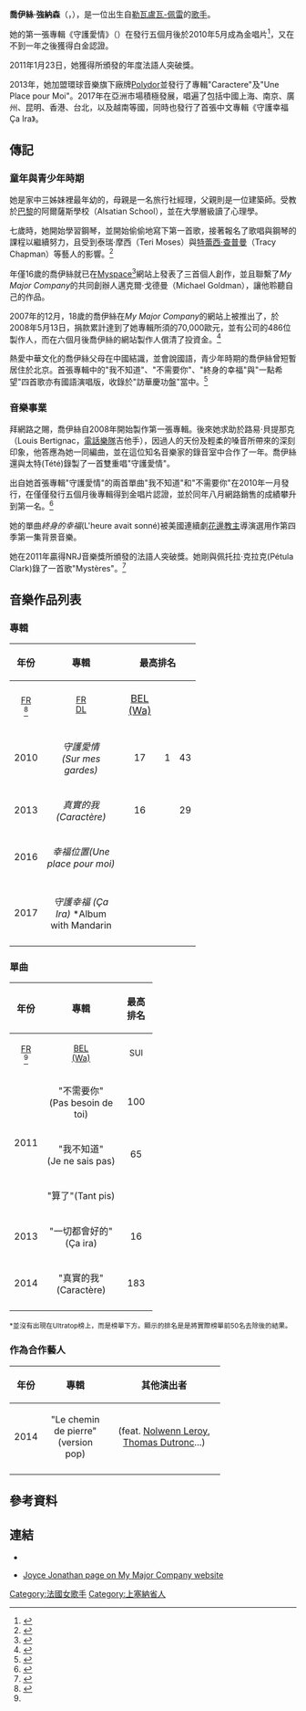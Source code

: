 {{noteTA
|1=zh-cn:若纳唐; zh-tw:強納森;
}}
{{Infobox musical artist
|image=Joyce Jonathan tournée OLA 08656.jpg|
|name =喬伊絲·強納森<br>(Joyce Jonathan)
|background = solo_singer
|birth_date = {{birth date and age|df=yes|1989|11|03}}
|death_date =
|origin = {{flag|France}} [[勒瓦盧瓦-佩雷|勒瓦盧瓦-佩雷]]
|instrument =
|genre = 法國[[流行樂|流行樂]], [[民俗音樂|民歌]]
|occupation = 歌手
|years_active = 2009–現今
|label = My Major Company, [[環球音樂|環球音樂]]
|associated_acts =
|website = 
|current_members =
|past_members =
}}

'''喬伊絲·強納森'''（{{lang-fr|'''Joyce Jonathan'''}}，{{bd|1989年|11月3日}}），是一位出生自[[勒瓦盧瓦佩雷|勒瓦盧瓦-佩雷]]的[[歌手|歌手]]。

她的第一張專輯《守護愛情》（{{Lang-fr|Sur mes gardes}}）在發行五個月後於2010年5月成為金唱片<ref>{{cite web |author=Musique |url=http://toutelaculture.com/2010/04/joyce-jonathan-deja-disque-d%E2%80%99or/ |title=Presentation of the gold record during her concert at the Cafe de la danse 22 April 2010 |publisher=Toutelaculture.com |date= |accessdate=2011-10-16 |archive-date=2012-04-25 |archive-url=https://web.archive.org/web/20120425070912/http://toutelaculture.com/2010/04/joyce-jonathan-deja-disque-d%E2%80%99or/ |dead-url=no }}</ref>，又在不到一年之後獲得白金認證。

2011年1月23日，她獲得{{Link-fr|NRJ音樂獎|NRJ Music Awards}}所頒發的年度法語人突破獎。

2013年，她加盟環球音樂旗下廠牌[[Polydor|Polydor]]並發行了專輯"Caractere"及"Une Place pour Moi"。2017年在亞洲市場積極發展，唱遍了包括中國上海、南京、廣州、昆明、香港、台北，以及越南等國，同時也發行了首張中文專輯《守護幸福 Ça Ira》。

==傳記==

===童年與青少年時期===
她是家中三姊妹裡最年幼的，母親是一名旅行社經理，父親則是一位建築師。受教於[[巴黎|巴黎]]的阿爾薩斯學校（Alsatian School），並在大學層級讀了心理學。

七歲時，她開始學習鋼琴，並開始偷偷地寫下第一首歌，接著報名了歌唱與鋼琴的課程以繼續努力，且受到泰瑞·摩西（Teri Moses）與[[特蕾西·查普曼|特蕾西·查普曼]]（Tracy Chapman）等藝人的影響。<ref>{{cite web |url=http://www.mymajorcompany.com/artistes/joycejonathan |title=According to the official biography of Joyce Jonathan (''Biographie'' et ''Références'') |publisher=Mymajorcompany.com |date= |accessdate=2011-10-16 |deadurl=yes |archiveurl=https://web.archive.org/web/20111011022457/http://www.mymajorcompany.com/artistes/joycejonathan/ |archivedate=2011-10-11 }}</ref>

年僅16歲的喬伊絲就已在[[Myspace|Myspace]]<ref>{{cite web |author=Fr |url=https://www.myspace.com/joycejonathan |title=Record date ("Member since") on the official MySpace Artist |publisher=Myspace.com |date= |accessdate=2011-10-16 |archive-date=2016-12-13 |archive-url=https://web.archive.org/web/20161213205740/https://myspace.com/joycejonathan |dead-url=no }}</ref>網站上發表了三首個人創作，並且聯繫了''My Major Company''的共同創辦人邁克爾·戈德曼（Michael Goldman），讓他聆聽自己的作品。

2007年的12月，18歲的喬伊絲在''My Major Company''的網站上被推出了，於2008年5月13日，捐款累計達到了她專輯所須的70,000歐元，並有公司的486位製作人，而在六個月後喬伊絲的網站製作人償清了投資金。<ref>{{cite web|url=http://www.partoch.com/artistes/JONATHAN+JOYCE?modif=oui |title=Biographie de Jonathan Joyce |publisher=Partoch.com |date= |accessdate=2011-10-15}}</ref>

熱愛中華文化的喬伊絲父母在中國結識，並會說國語，青少年時期的喬伊絲曾短暫居住於北京。首張專輯中的"我不知道"、"不需要你"、"終身的幸福"與"一點希望"四首歌亦有國語演唱版，收錄於"訪華慶功盤"當中。<ref>{{Cite news|url=http://www.kkbox.com/hk/tc/column/interviews-49-215-1.html|title=法國女孩Joyce Jonathan的中文初體驗 - 獨家專訪 - KKBOX|newspaper=KKBOX|accessdate=2017-05-27|language=zh-HK|archive-date=2019-08-11|archive-url=https://web.archive.org/web/20190811150558/http://www.kkbox.com/hk/tc/column/interviews-49-215-1.html|dead-url=no}}</ref>


===音樂事業===

拜網路之賜，喬伊絲自2008年開始製作第一張專輯。後來她求助於路易·貝提那克（Louis Bertignac，[[電話樂隊|電話樂隊]]吉他手），因過人的天份及輕柔的嗓音所帶來的深刻印象，他答應為她一同編曲，並在這位知名音樂家的錄音室中合作了一年。喬伊絲還與太特(Tété)錄製了一首雙重唱"守護愛情"。

出自她首張專輯"守護愛情"的兩首單曲"我不知道"和"不需要你"在2010年一月發行，在僅僅發行五個月後專輯得到金唱片認證，並於同年八月網路銷售的成績攀升到第一名。<ref>{{Cite web |url=http://www.mymajorcompany.com/artistes/joycejonathan/actualite/ |title=According to the official website of Joyce Jonathan (voir onglet "Actualité" en date du 23 août 2010) |accessdate=2014-08-19 |archive-date=2011-10-07 |archive-url=https://web.archive.org/web/20111007112304/http://www.mymajorcompany.com/artistes/joycejonathan/actualite/ |dead-url=yes }}</ref>


她的單曲''終身的幸福''(L'heure avait sonné)被美國連續劇[[花邊教主|花邊教主]]導演選用作第四季第一集背景音樂。

她在2011年贏得NRJ音樂獎所頒發的法語人突破獎。她剛與佩托拉·克拉克(Pétula Clark)錄了一首歌"Mystères"。<ref>{{cite web |url=http://www.petula-clark.com/music.html |title=Une Baladine Triple Best Of Petula Clark |publisher=Petula-clark.com |date=2010-11-16 |accessdate=2011-10-15 |archive-url=https://web.archive.org/web/20120205113252/http://www.petula-clark.com/music.html |archive-date=2012-02-05 |dead-url=yes }}</ref>


==音樂作品列表==
===專輯===
{| class="wikitable"
!align="center" rowspan="2" width="10"|年份
!align="center" rowspan="2" width="120"|專輯
!align="center" colspan="3" width="30"|最高排名
!align="center" rowspan="2" width="90"|獲獎
!align="center" rowspan="2" width="150"|銷售
|-
! scope="col" style="width:3em;font-size:90%;" | [[法國唱片出版業公會|FR]]<br><ref name="fr">{{cite web | url=http://lescharts.com/showinterpret.asp?interpret=Joyce+Jonathan | title=Joyce Jonathan discography | publisher=Hung Medien | work=''lescharts.com'' | accessdate=30 April 2013 | archive-date=2020-03-18 | archive-url=https://web.archive.org/web/20200318073006/https://lescharts.com/showinterpret.asp?interpret=Joyce+Jonathan | dead-url=no }}</ref>
! scope="col" style="width:3em;font-size:90%;" | [[法國唱片出版業公會|FR <br>DL]]<br>
! scope="col" style="width:3em;font-size:110%;" |[[Ultratop榜|BEL <br>(Wa)]]<br>
|-
|align="center" rowspan="1"|2010
|''守護愛情<br>(Sur mes gardes)''
|align="center"|17
|align="center"|1
|align="center"|43
|align="center"|白金獎
|align="center"|130,000 (唱片銷售)<br> 15,500 (下載)
|-
|align="center" rowspan="1"|2013
|''真實的我(Caractère)''
|align="center"|16
|align="center"|
|align="center"|29
|align="center"|
|align="center"| 40,000
|-
|align="center" rowspan="1"|2016
|''幸福位置(Une place pour moi)''
|align="center"|
|align="center"|
|align="center"|
|align="center"|
|align="center"|
|-
|-
|align="center" rowspan="1"|2017
|''守護幸福 (Ça Ira)'' *Album with Mandarin
|align="center"|
|align="center"|
|align="center"|
|align="center"|
|align="center"|
|-
|}

=== 單曲 ===
{| class="wikitable"
!align="center" rowspan="2" width="10"|年份
!align="center" rowspan="2" width="120"|專輯
!align="center" colspan="3" width="30"|最高排名
|-
! scope="col" style="width:3em;font-size:90%;" | [[法國唱片出版業公會|FR]]<br><ref name="fr"/>
! scope="col" style="width:3em;font-size:90%;" |[[Ultratop榜|BEL <br>(Wa)]]<br>
! scope="col" style="width:3em;font-size:90%;" |SUI<br>
|-
|align="center" rowspan="3"|2011
|"不需要你"<br>(Pas besoin de toi)
|align="center"|100
|align="center"|71* 
|align="center"|64
|-
|"我不知道"<br>(Je ne sais pas)
|align="center"|65
|align="center"|16
|align="center"|{{spaced ndash}}
|-
|"算了"(Tant pis)
|align="center"|{{spaced ndash}}
|align="center"|60* 
|align="center"|{{spaced ndash}}
|-
|align="center" rowspan="1"|2013
|"一切都會好的"<br>(Ça ira)
|align="center"|16
|align="center"|25 
|align="center"|{{spaced ndash}}
|-
|align="center" rowspan="1"|2014
|"真實的我"<br>(Caractère)
|align="center"|183
|align="center"|90* 
|align="center"|{{spaced ndash}}
|-
|}
<small>*並沒有出現在Ultratop榜上，而是榜單下方。顯示的排名是是將實際榜單前50名去除後的結果。</small>

===作為合作藝人===
{| class="wikitable"
!align="center" rowspan="1" width="10"|年份
!align="center" rowspan="1" width="100"|專輯
!align="center" rowspan="1" width="180"|其他演出者
|-
|align="center" rowspan="1"|2014
|align="center" rowspan="1"|"Le chemin de pierre" (version pop)
|align="center" rowspan="1"|(feat. [[Nolwenn_Leroy|Nolwenn Leroy]], [[Thomas_Dutronc|Thomas Dutronc]]...)
|-
|}

== 參考資料 ==
{{Reflist}}

==連結==
* {{Commonscat-inline|Joyce Jonathan}}

* [https://web.archive.org/web/20110626100002/http://www.mymajorcompany.com/artistes/joycejonathan/ Joyce Jonathan page on My Major Company website]
[[Category:法國女歌手|Category:法國女歌手]]
[[Category:上塞納省人|Category:上塞納省人]]